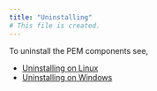 ```yaml
---
title: "Uninstalling"
# This file is created.
---
```


To uninstall the PEM components see,

-   [Uninstalling on Linux](06_uninstalling_pem_components)
-   [Uninstalling on Windows](06a_uninstalling_pem_components)